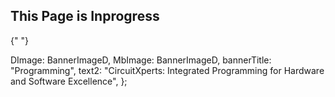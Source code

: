 <ProgrammingPageStyle>
  <Banner banner={banner} />
  <h2 className="h2 mt-3 mb-3 text-center"> This Page is Inprogress</h2>{" "}
</ProgrammingPageStyle>


  DImage: BannerImageD,
  MbImage: BannerImageD,
  bannerTitle: "Programming",
  text2:
    "CircuitXperts: Integrated Programming for Hardware and Software Excellence",
};

